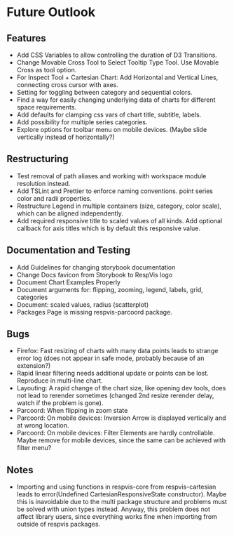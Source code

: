 
<Meta title='Future Outlook'></Meta>

# Future Outlook



## Features

- Add CSS Variables to allow controlling the duration of D3
  Transitions.
- Change Movable Cross Tool to Select Tooltip Type Tool.
  Use Movable Cross as tool option.
- For Inspect Tool + Cartesian Chart: Add Horizontal and Vertical Lines, connecting cross cursor with axes.
- Setting for toggling between category and sequential colors.
- Find a way for easily changing underlying data of charts for different space requirements.
- Add defaults for clamping css vars of chart title, subtitle, labels.
- Add possibility for multiple series categories.
- Explore options for toolbar menu on mobile devices. (Maybe slide vertically instead of horizontally?)

## Restructuring

- Test removal of path aliases and working with workspace
  module resolution instead.
- Add TSLint and Prettier to enforce naming conventions.
  point series color and radii properties.
- Restructure Legend in multiple containers (size, category, color scale),
  which can be aligned independently.
- Add required responsive title to scaled values of all kinds.
  Add optional callback for axis titles which is by default this responsive value.

## Documentation and Testing

- Add Guidelines for changing storybook documentation
- Change Docs favicon from Storybook to RespVis logo
- Document Chart Examples Properly
- Document arguments for: flipping, zooming, legend, labels, grid, categories
- Document: scaled values, radius (scatterplot)
- Packages Page is missing respvis-parcoord package.



## Bugs

- Firefox: Fast resizing of charts with many data points leads to strange error log
  (does not appear in safe mode, probably because of an extension?)
- Rapid linear filtering needs additional update or points can be lost. Reproduce in multi-line chart.
- Layouting: A rapid change of the chart size, like opening dev tools, does not lead to rerender
  sometimes (changed 2nd resize rerender delay, watch if the problem is gone).
- Parcoord: When flipping in zoom state
- Parcoord: On mobile devices: Inversion Arrow is displayed vertically and at wrong location.
- Parcoord: On mobile devices: Filter Elements are hardly controllable. Maybe remove for mobile devices,
  since the same can be achieved with filter menu?


## Notes

- Importing and using functions in respvis-core from respvis-cartesian
  leads to error(Undefined CartesianResponsiveState constructor). Maybe
  this is inavoidable due to the multi package structure and problems must
  be solved with union types instead. Anyway, this problem does not affect
  library users, since everything works fine when importing from outside of
  respvis packages.



